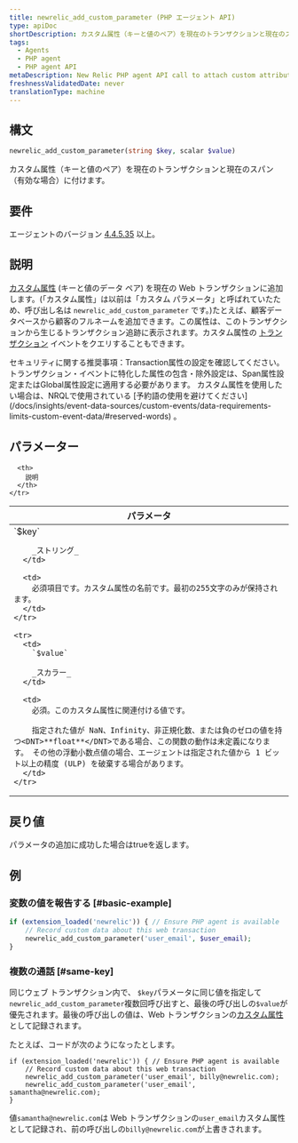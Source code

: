 ```yaml
---
title: newrelic_add_custom_parameter (PHP エージェント API)
type: apiDoc
shortDescription: カスタム属性（キーと値のペア）を現在のトランザクションと現在のスパン（有効な場合）に付けます。
tags:
  - Agents
  - PHP agent
  - PHP agent API
metaDescription: New Relic PHP agent API call to attach custom attributes to your transaction data.
freshnessValidatedDate: never
translationType: machine
---
```


## 構文

```php
newrelic_add_custom_parameter(string $key, scalar $value)
```

カスタム属性（キーと値のペア）を現在のトランザクションと現在のスパン（有効な場合）に付けます。

## 要件

エージェントのバージョン [4.4.5.35](/docs/release-notes/agent-release-notes/php-release-notes/php-agent-44535) 以上。

## 説明

[カスタム属性](/docs/agents/manage-apm-agents/agent-data/collect-custom-attributes) (キーと値のデータ ペア) を現在の Web トランザクションに追加します。(「カスタム属性」は以前は「カスタム パラメータ」と呼ばれていたため、呼び出し名は `newrelic_add_custom_parameter` です。)たとえば、顧客データベースから顧客のフルネームを追加できます。この属性は、このトランザクションから生じるトランザクション追跡に表示されます。カスタム属性の [トランザクション](/docs/insights/explore-data/attributes/apm-default-attributes-insights) イベントをクエリすることもできます。

<Callout variant="important">
  セキュリティに関する推奨事項：Transaction属性の設定を確認してください。トランザクション・イベントに特化した属性の包含・除外設定は、Span属性設定またはGlobal属性設定に適用する必要があります。
</Callout>

<Callout variant="important">
  カスタム属性を使用したい場合は、NRQLで使用されている [予約語の使用を避けてください](/docs/insights/event-data-sources/custom-events/data-requirements-limits-custom-event-data/#reserved-words) 。
</Callout>

## パラメーター

<table>
  <thead>
    <tr>
      <th width="25%">
        パラメータ
      </th>

      <th>
        説明
      </th>
    </tr>
  </thead>

  <tbody>
    <tr>
      <td>
        `$key`

        _ストリング_
      </td>

      <td>
        必須項目です。カスタム属性の名前です。最初の255文字のみが保持されます。
      </td>
    </tr>

    <tr>
      <td>
        `$value`

        _スカラー_
      </td>

      <td>
        必須。このカスタム属性に関連付ける値です。

        指定された値が NaN、Infinity、非正規化数、または負のゼロの値を持つ<DNT>**float**</DNT>である場合、この関数の動作は未定義になります。 その他の浮動小数点値の場合、エージェントは指定された値から 1 ビット以上の精度 (ULP) を破棄する場合があります。
      </td>
    </tr>
  </tbody>
</table>

## 戻り値

パラメータの追加に成功した場合はtrueを返します。

## 例

### 変数の値を報告する [#basic-example]

```php
if (extension_loaded('newrelic')) { // Ensure PHP agent is available
    // Record custom data about this web transaction
    newrelic_add_custom_parameter('user_email', $user_email);
}
```

### 複数の通話 [#same-key]

同じウェブ トランザクション内で、 `$key`パラメータに同じ値を指定して`newrelic_add_custom_parameter`複数回呼び出すと、最後の呼び出しの`$value`が優先されます。最後の呼び出しの値は、Web トランザクションの[カスタム属性](/docs/agents/manage-apm-agents/agent-data/collect-custom-attributes/)として記録されます。

たとえば、コードが次のようになったとします。

```
if (extension_loaded('newrelic')) { // Ensure PHP agent is available
    // Record custom data about this web transaction
    newrelic_add_custom_parameter('user_email', billy@newrelic.com);
    newrelic_add_custom_parameter('user_email', samantha@newrelic.com);
}
```

値`samantha@newrelic.com`は Web トランザクションの`user_email`カスタム属性として記録され、前の呼び出しの`billy@newrelic.com`が上書きされます。